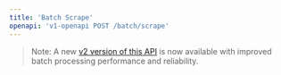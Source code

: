 ```yaml
---
title: 'Batch Scrape'
openapi: 'v1-openapi POST /batch/scrape'
---
```


> Note: A new [v2 version of this API](/api-reference/v2-endpoint/batch-scrape) is now available with improved batch processing performance and reliability.
